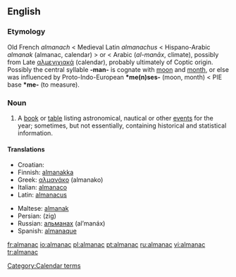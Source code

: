 ==English==
{{wikipedia}}

===Etymology===
Old French ''almanach'' < Medieval Latin ''almanachus'' < Hispano-Arabic ''almanak'' (almanac, calendar) > or < Arabic {{ARchar|[[مناخ|المناخ]]}} (''al-manāx'', climate), possibly from Late {{Gr.}} [[αλμενιχιακά]] (calendar), probably ultimately of Coptic origin. Possibly the central syllable '''-man-''' is cognate with [[moon]] and [[month]], or else was influenced by Proto-Indo-European '''*me(n)ses-''' (moon, month) < PIE base '''*me-''' (to measure).

===Noun===
{{en-noun}}

# A [[book]] or [[table]] listing astronomical, nautical or other [[event]]s for the year; sometimes, but not essentially, containing historical and statistical information.

====Translations====
{{top}}
*Croatian: {{t|hr|almanah|m}}
*Finnish: [[almanakka]]
*Greek: [[αλμανάκο]] (almanako) {{n}}
*Italian: [[almanaco]] {{m}}
*Latin: [[almanacus]] {{m}}
{{mid}}
*Maltese: [[almanak]] {{m}}
*Persian: {{FAchar|[[زیگ]]}} (zig)
*Russian: [[альманах]] (al’manáx) {{m}}
*Spanish: [[almanaque]] {{m}}
{{bottom}}

[[Category:Calendar terms]]

[[fr:almanac]]
[[io:almanac]]
[[pl:almanac]]
[[pt:almanac]]
[[ru:almanac]]
[[vi:almanac]]
[[tr:almanac]]